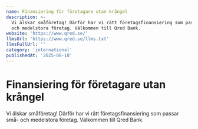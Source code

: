 ```yaml
---
name: Finansiering för företagare utan krångel
description: >-
  Vi älskar småföretag! Därför har vi rätt företagsfinansiering som passar små-
  och medelstora företag. Välkommen till Qred Bank.
website: 'https://www.qred.se/'
llmsUrl: 'https://www.qred.se/llms.txt'
llmsFullUrl: ''
category: 'international'
publishedAt: '2025-08-18'
---
```


# Finansiering för företagare utan krångel

Vi älskar småföretag! Därför har vi rätt företagsfinansiering som passar små- och medelstora företag. Välkommen till Qred Bank.

